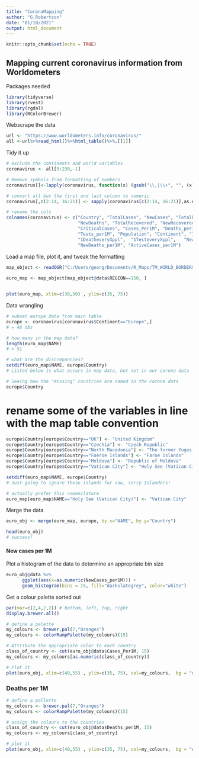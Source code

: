 ```yaml
---
title: "CoronaMapping"
author: "G.Robertson"
date: "01/10/2021"
output: html_document
---
```


```r
knitr::opts_chunk$set(echo = TRUE)
```

## Mapping current coronavirus information from Worldometers

Packages needed
```r
library(tidyverse)
library(rvest)
library(rgdal)
library(RColorBrewer)
```

Webscrape the data
```r
url <- "https://www.worldometers.info/coronavirus/"
all <-url%>%read_html()%>%html_table()%>%.[[1]]
```

Tidy it up
```r
# exclude the continents and world variables
coronavirus <- all[9:230,-1]

# Remove symbols from formatting of numbers
coronavirus[]<-lapply(coronavirus, function(x) (gsub("\\,|\\+", "", (x))))

# convert all but the first and last column to numeric
coronavirus[,c(2:14, 16:21)] <- sapply(coronavirus[c(2:14, 16:21)],as.numeric)

# rename the cols
colnames(coronavirus) <- c("Country", "TotalCases", "NewCases", "TotalDeaths",       
                           "NewDeaths", "TotalRecovered", "NewRecovered", "ActiveCases",       
                           "CriticalCases", "Cases_Per1M", "Deaths_per1M", "TotalTests",         
                           "Tests_per1M", "Population", "Continent", "1CaseeveryXppl", 
                           "1DeatheveryXppl",  "1TesteveryXppl",   "NewCases_per1M",
                           "NewDeaths_per1M", "ActiveCases_per1M")
```

Load a map file, plot it, and tweak the formatting
```r
map_object <- readOGR("C:/Users/georg/Documents/R_Maps/TM_WORLD_BORDERS_SIMPL-0.3.shp")
     
euro_map <- map_object[map_object@data$REGION==150, ]


plot(euro_map, xlim=c(30,50) , ylim=c(35, 75))
```

Data wrangling
```r
# subset europe data from main table
europe <- coronavirus[coronavirus$Continent=="Europe",]
# = 48 obs

# how many in the map data?
length(euro_map$NAME)
# = 51

# what are the discrepancies?
setdiff(euro_map$NAME, europe$Country)
# Listed below is what occurs in map data, but not in our corona data
```

```r
# Seeing how the "missing" countries are named in the corona data
europe$Country
```
# rename some of the variables in line with the map table convention
```r
europe$Country[europe$Country=="UK"] <- "United Kingdom"
europe$Country[europe$Country=="Czechia"] <- "Czech Republic"
europe$Country[europe$Country=="North Macedonia"] <- "The former Yugoslav Republic of Macedonia"
europe$Country[europe$Country=="Faeroe Islands"] <- "Faroe Islands"
europe$Country[europe$Country=="Moldova"] <- "Republic of Moldova"
europe$Country[europe$Country=="Vatican City"] <- "Holy See (Vatican City)"
```

```r
setdiff(euro_map$NAME, europe$Country)
# Just going to ignore these islands for now, sorry Islanders!
```


```r
# actually prefer this nomenclature
euro_map[euro_map$NAME=="Holy See (Vatican City)"] <- "Vatican City"
```

Merge the data
```r
euro_obj <- merge(euro_map, europe, by.x="NAME", by.y="Country")

head(euro_obj)
# success!
```
#### New cases per 1M

Plot a histogram of the data to determine an appropriate bin size
```r
euro_obj@data %>%
      ggplot(aes(x=as.numeric(NewCases_per1M))) +
      geom_histogram(bins = 15, fill="darkslategrey", color="white")
```
Get a colour palette sorted out
```r
par(mar=c(2,4,2,2)) # bottom, left, top, right
display.brewer.all()
```
```r
# define a palette
my_colours <- brewer.pal(7,"Oranges")
my_colours <- colorRampPalette(my_colours)(15)

# Attribute the appropriate color to each country
class_of_country <- cut(euro_obj@data$Cases_Per1M, 15)
my_colours <- my_colours[as.numeric(class_of_country)]

# Plot it
plot(euro_obj, xlim=c(40,55) , ylim=c(35, 75), col=my_colours,  bg = "#A6CAE0", main=paste("New cases per 1M as of ", Sys.Date()))


```

### Deaths per 1M

```r
# define a pallette
my_colours <- brewer.pal(7,"Oranges")
my_colours <- colorRampPalette(my_colours)(15)

# assign the colours to the countries
class_of_country <- cut(euro_obj@data$Deaths_per1M, 15)
my_colours <- my_colours[class_of_country]

# plot it
plot(euro_obj, xlim=c(40,55) , ylim=c(35, 75), col=my_colours,  bg = "#A6CAE0", main=paste("Deaths per 1M as of ", Sys.Date()))
```


